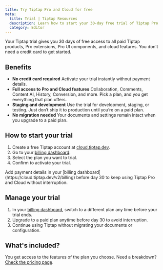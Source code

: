 ```yaml
---
title: Try Tiptap Pro and Cloud for free
meta:
  title: Trial | Tiptap Resources
  description: Learn how to start your 30‑day free trial of Tiptap Pro and Cloud (no credit card required). More in the docs!
  category: Editor
---
```


Your Tiptap trial gives you 30 days of free access to all paid Tiptap products, Pro extensions, Pro UI components, and cloud features. You don’t need a credit card to get started.

## Benefits

- **No credit card required**
Activate your trial instantly without payment details.
- **Full access to Pro and Cloud features**
Collaboration, Comments, Content AI, History, Conversion, and more. Pick a plan, and you get everything that plan offers.
- **Staging and development**
Use the trial for development, staging, or testing. Just don’t ship it to production until you’re on a paid plan.
- **No migration needed**
Your documents and settings remain intact when you upgrade to a paid plan.

## How to start your trial
1. Create a free Tiptap account at [cloud.tiptap.dev](https://cloud.tiptap.dev).
2. Go to your [billing dashboard](https://cloud.tiptap.dev/v2/billing).
3. Select the plan you want to trial.
4. Confirm to activate your trial.

<Callout title="Keep it going" variant="warning">
    Add payment details in your [billing dashboard](https://cloud.tiptap.dev/v2/billing) before day 30 to keep using Tiptap Pro and Cloud without interruption.
</Callout>

## Manage your trial
1. In your [billing dashboard](https://cloud.tiptap.dev/v2/billing), switch to a different plan any time before your trial ends.
2. Upgrade to a paid plan anytime before day 30 to avoid interruption.
3. Continue using Tiptap without migrating your documents or configuration.
## What's included?
You get access to the features of the plan you choose.
Need a breakdown? [Check the pricing page](/docs/resources/pricing).